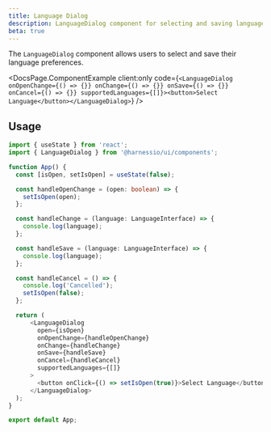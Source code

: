 ```yaml
---
title: Language Dialog
description: LanguageDialog component for selecting and saving language preferences.
beta: true
---
```


The `LanguageDialog` component allows users to select and save their language preferences.


<DocsPage.ComponentExample
  client:only
  code={`<LanguageDialog onOpenChange={() => {}} onChange={() => {}} onSave={() => {}} onCancel={() => {}} supportedLanguages={[]}><button>Select Language</button></LanguageDialog>`}
/>

## Usage

```typescript jsx
import { useState } from 'react';
import { LanguageDialog } from '@harnessio/ui/components';

function App() {
  const [isOpen, setIsOpen] = useState(false);

  const handleOpenChange = (open: boolean) => {
    setIsOpen(open);
  };

  const handleChange = (language: LanguageInterface) => {
    console.log(language);
  };

  const handleSave = (language: LanguageInterface) => {
    console.log(language);
  };

  const handleCancel = () => {
    console.log('Cancelled');
    setIsOpen(false);
  };

  return (
      <LanguageDialog
        open={isOpen}
        onOpenChange={handleOpenChange}
        onChange={handleChange}
        onSave={handleSave}
        onCancel={handleCancel}
        supportedLanguages={[]}
      >
        <button onClick={() => setIsOpen(true)}>Select Language</button>
      </LanguageDialog>
  );
}

export default App;
```
